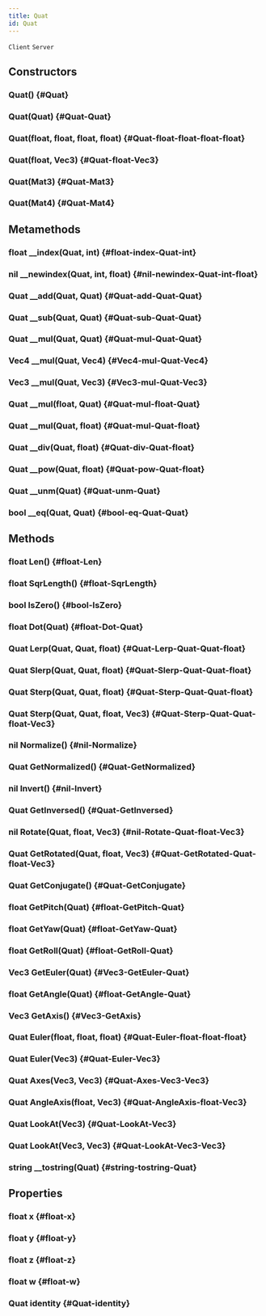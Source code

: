 ```yaml
---
title: Quat
id: Quat
---
```

`Client`
`Server`

## Constructors

### Quat() {#Quat}

### Quat(Quat) {#Quat-Quat}

### Quat(float, float, float, float) {#Quat-float-float-float-float}

### Quat(float, Vec3) {#Quat-float-Vec3}

### Quat(Mat3) {#Quat-Mat3}

### Quat(Mat4) {#Quat-Mat4}

## Metamethods

### float __index(Quat, int) {#float-index-Quat-int}

### nil __newindex(Quat, int, float) {#nil-newindex-Quat-int-float}

### Quat __add(Quat, Quat) {#Quat-add-Quat-Quat}

### Quat __sub(Quat, Quat) {#Quat-sub-Quat-Quat}

### Quat __mul(Quat, Quat) {#Quat-mul-Quat-Quat}

### Vec4 __mul(Quat, Vec4) {#Vec4-mul-Quat-Vec4}

### Vec3 __mul(Quat, Vec3) {#Vec3-mul-Quat-Vec3}

### Quat __mul(float, Quat) {#Quat-mul-float-Quat}

### Quat __mul(Quat, float) {#Quat-mul-Quat-float}

### Quat __div(Quat, float) {#Quat-div-Quat-float}

### Quat __pow(Quat, float) {#Quat-pow-Quat-float}

### Quat __unm(Quat) {#Quat-unm-Quat}

### bool __eq(Quat, Quat) {#bool-eq-Quat-Quat}

## Methods

### float Len() {#float-Len}

### float SqrLength() {#float-SqrLength}

### bool IsZero() {#bool-IsZero}

### float Dot(Quat) {#float-Dot-Quat}

### Quat Lerp(Quat, Quat, float) {#Quat-Lerp-Quat-Quat-float}

### Quat Slerp(Quat, Quat, float) {#Quat-Slerp-Quat-Quat-float}

### Quat Sterp(Quat, Quat, float) {#Quat-Sterp-Quat-Quat-float}

### Quat Sterp(Quat, Quat, float, Vec3) {#Quat-Sterp-Quat-Quat-float-Vec3}

### nil Normalize() {#nil-Normalize}

### Quat GetNormalized() {#Quat-GetNormalized}

### nil Invert() {#nil-Invert}

### Quat GetInversed() {#Quat-GetInversed}

### nil Rotate(Quat, float, Vec3) {#nil-Rotate-Quat-float-Vec3}

### Quat GetRotated(Quat, float, Vec3) {#Quat-GetRotated-Quat-float-Vec3}

### Quat GetConjugate() {#Quat-GetConjugate}

### float GetPitch(Quat) {#float-GetPitch-Quat}

### float GetYaw(Quat) {#float-GetYaw-Quat}

### float GetRoll(Quat) {#float-GetRoll-Quat}

### Vec3 GetEuler(Quat) {#Vec3-GetEuler-Quat}

### float GetAngle(Quat) {#float-GetAngle-Quat}

### Vec3 GetAxis() {#Vec3-GetAxis}

### Quat Euler(float, float, float) {#Quat-Euler-float-float-float}

### Quat Euler(Vec3) {#Quat-Euler-Vec3}

### Quat Axes(Vec3, Vec3) {#Quat-Axes-Vec3-Vec3}

### Quat AngleAxis(float, Vec3) {#Quat-AngleAxis-float-Vec3}

### Quat LookAt(Vec3) {#Quat-LookAt-Vec3}

### Quat LookAt(Vec3, Vec3) {#Quat-LookAt-Vec3-Vec3}

### string __tostring(Quat) {#string-tostring-Quat}

## Properties

### float x {#float-x}

### float y {#float-y}

### float z {#float-z}

### float w {#float-w}

### Quat identity {#Quat-identity}

